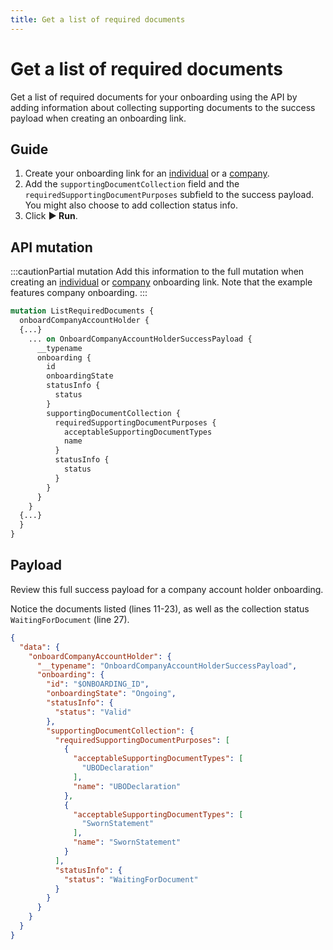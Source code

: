 ```yaml
---
title: Get a list of required documents
---
```


# Get a list of required documents

Get a list of required documents for your onboarding using the API by adding information about collecting supporting documents to the success payload when creating an onboarding link.

## Guide

1. Create your onboarding link for an [individual](../individual/guide-create-onboarding.mdx) or a [company](../company/guide-create-onboarding.mdx).
1. Add the `supportingDocumentCollection` field and the `requiredSupportingDocumentPurposes` subfield to the success payload.
You might also choose to add collection status info.
1. Click **▶ Run**.

## API mutation

:::cautionPartial mutation
Add this information to the full mutation when creating an [individual](../individual/guide-create-onboarding.mdx) or [company](../company/guide-create-onboarding.mdx) onboarding link.
Note that the example features company onboarding.
:::

```graphql {4,12-15,17-18} showLineNumbers
mutation ListRequiredDocuments {
  onboardCompanyAccountHolder {
  {...}
    ... on OnboardCompanyAccountHolderSuccessPayload {
      __typename
      onboarding {
        id
        onboardingState
        statusInfo {
          status
        }
        supportingDocumentCollection {
          requiredSupportingDocumentPurposes {
            acceptableSupportingDocumentTypes
            name
          }
          statusInfo {
            status
          }
        }
      }
    }
  {...}
  }
}

```

## Payload

Review this full success payload for a company account holder onboarding.

Notice the documents listed (lines 11-23), as well as the collection status `WaitingForDocument` (line 27).

```json {11-12,14-15,17,20-21,23,26-27} showLineNumbers
{
  "data": {
    "onboardCompanyAccountHolder": {
      "__typename": "OnboardCompanyAccountHolderSuccessPayload",
      "onboarding": {
        "id": "$ONBOARDING_ID",
        "onboardingState": "Ongoing",
        "statusInfo": {
          "status": "Valid"
        },
        "supportingDocumentCollection": {
          "requiredSupportingDocumentPurposes": [
            {
              "acceptableSupportingDocumentTypes": [
                "UBODeclaration"
              ],
              "name": "UBODeclaration"
            },
            {
              "acceptableSupportingDocumentTypes": [
                "SwornStatement"
              ],
              "name": "SwornStatement"
            }
          ],
          "statusInfo": {
            "status": "WaitingForDocument"
          }
        }
      }
    }
  }
}
```